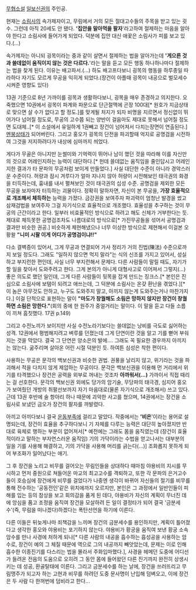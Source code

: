 [[무협소설]] [[일보신권]]의 주인공.

현재는 [[소림사]]의 속가제자이고, 무림에서 거의 모든 절대고수들의 주목을 받고 있는 굇수. 그런데 아직 20세도 안 됐다. ''''집안을 말아먹을 팔자''''라고하여 절제하는 마음을 알아야 한다고 소림사에 들어가게 되었다. 덕분에 집안 대신 애꿏은 소림사가 피를 보고 있다.(…)

속가제자는 아니되 굉목이라는 중과 같이 살면서 절제하는 법을 알아가는데 ''''게으른 것과 쓸데없이 움직이지 않는 것은 다르다.''''라는 말을 듣고 모든 행동 하나하나마다 절제하는 법을 찾게 된다. 이유는 배고파서.(...) 하도 배고프다보니 굉목의 행동을 하루종일 따라하다 자기도 모르게 무공을 익히게 되었다.(장건이 아플때 굉목이 내공으로 벌모세수 시켜준 영향도 있다)

13권 기준으로 8년 가까이를 굉목과 생활하다보니, 굉목을 매우 존경하고 의지한다. 오죽했으면 10권에서 굉목이 파계와 파문으로 단근절맥에 곤장 100대[* 원호가 지금상태로 맞으면 살 수가 없다고 할 정도.]를 맞게될 처지가 되자 비명을 지르면서 정신없이 뛰어가다 넘어질 정도로, 무공의 고수쯤 되는 양반이 걸음마도 제대로 못해서 넘어질 정도면 도대체..[* 이 소설에서 유일하게 1권빼고 장건이 넘어져서 다치는장면이 연출된다.] [[멘붕]]상태가 되어버린다. 그리고 홍오가 굉목의 단전을 파괴할때 억지로 공명검을 시전하여 그것을 저지하려다가 내상에 심마까지 씌었다.

게다가 무골은 아니지만 눈썰미와 기억력이 뛰어나 남이 했던 것을 따라해 이를 자신만의 것으로 어레인지하는 능력이 대단하다.[* 헌데 쓸데없는 움직임을 줄인답시고 어레인지한 결과가 타 문파의 무공처럼 보이게 만들었다.] 사실 대단한 수준이 아니라 경악스러운 수준이다. 허량과 잠시 겨루다가 얼마 지나지 않아 허량이 시전해보인 태극권의 화경을 터득하는데, 흉내를 내서 펼쳐보인 것이 태극권의 십성 수준. 공명검을 제외한 모든 무공을 보자마자 터득하는 괴물이다.
정확히 말하자면, 자신이 본 무공을, '''가장 효율적으로 개조해서 체득하는''' 능력을 가졌다. 금강권을 보여주자 파괴력이 엄청난 발경을 썼고 삼재검법을 보여주자 그걸 자기식으로 효율적으로 개조했다. 효율성을 추구하는 것이 무공의 근간이라고 한다. 일부러 비효율적인 방식으로 하려고 해도 신체가 거부한다는 듯. 제대로 체득못한 공명검조차도 나름대로의 방식으로[* 가진무공들을 섞어서 공명검과 결과만 비슷한 권공.] 비슷하게 체현해냈으나 너무 이상한 방식으로 제현해서 이걸본 오황왈 '''"니미 시팔 이게 어디가 공명검이냐!!"'''

다소 결벽증이 있어서, 그게 무공과 연결되어 가사 정리가 거의 진법(陳法) 수준으로까지 보일 정도다. 그래도 "일하지 않으면 먹지 말라"는 식의 신조를 가지고 있어서, 성실하고 부지런한 편인데, 사실 너무 부지런해서 문제다. 다른 사람들이 말릴 때도, 자기가 할 일을 찾아서 도와주려고 한다. 그게 본의가 아니게 대형사고로 이어져서 그렇지(…) 좋은 의도로 했던 일인데, 그게 다른 사람들이 뒷목을 잡게 만드는 징크스.[* 본인은 진심으로 소림사에 보탬이 되려고 애쓰는데, 그 덕분에 소림사는 온갖 환난을 겪었다.][* 이 놈은 아무것도 안하고, 누구도 도와주지 말고, 아끼지 않는게 도와주는거나 마찬가지다.] 이걸 단적으로 표현하는 말이 '''"마도가 창궐해도 소림은 망하지 않지만 장건이 창궐하면 소림은 망한다."'''(회의 중에 한 원주가 중얼거리는 말이다. 이 말을 듣고 다들 소름이 끼쳐 흠칫했다. 17권 p.149)

그리고 수전노끼가 보이지만 사실 수전노라기보다는 쓸데없는 낭비를 극도로 싫어하는 성격. 12권에서 평범해지려고 벼루를 던졌는데 그게 단연이란 것을 알고 기를 뻗어 부숴지는 것을 막았다. 결국 그 단연은 양소은의 발에…. 그래도 꼭 필요한 경우까지 아끼지는 않는다. 굶주리며 살아온 어린 시절 덕분인 듯. 하여튼 심성은 착한 편이다.

사용하는 무공은 문각의 백보신권과 비슷한 권법. 권풍을 날리지 않고, 위기라는 것을 파괴해서 적을 다치지 않게 제압하는 무공이다. 문각은 백보신권을 이용해 먼 거리에서 위기를 타격했으나 장건은 공력을 외부로 꺼내는 것조차 '''아까워서(...)''' 가까이서 직접 때리는 걸 선호한다. 문각의 백보신권 외에도 당가의 암기술, 무당파의 태극경, 심지어 홍오가 보여줬던 개방의 취팔선보까지 자기 마음대로(물론 자기식으로 개조해서) 쓰고 있다. 근데 13권 후반에 술 항아리 하나 때문에 괴악한 사고를 쳤으며, 14권에서는 장건을 소림사로 보냈던 금오가 장건의 팔자를 까발렸다.

아끼고 아끼다보니 결국 [[운동부족]]에 걸리고 말았다. 작중에서는 ''''비은''''이라는 용어로 설명되는데, 장건이 효율을 추구하다보니 기 자체를 다루는 능력은 대단히 높아졌지만 반대로 육체로 행하는 부분이 없어져서[* 예전에는 그래도 몸을 움직였는데 (장건이 효율적이라고 말하는 부자연스러운 움직임) 기의 가닥이라는 수법을 얻고나서는 대부분의 일을 기를 사용해 해결하고, 기의 가닥을 사용해 머리를 긁는다(…)] 조화롭지 못하게 되어 부조화가 일어났다는 애기.

그 후 장건을 노리고 비무를 걸어오는 무림인들을 상대하다 때마침 야용비의 지시를 무시하고 먼저 중원으로 쳐들어온 마교의 최고고수를 격퇴하고, 또한 각 문파의 은거고수들이 호승심에 장건에게 비무를 걸었다가 나중엔 생각이 바뀌어 자신들의 절기를 비무를 통해 전수하는 '공동전인'같은 위치에까지 오르지만, 본인은 그 과정에서 일반인들이 피해를 입는 등의 참상을 보고 회의감을 품게 된 데다, 야용비가 자신의 계획이 무너진 데에 앙심을 품고 조정을 움직여 장건을 모살하려 든 일이 결정타가 되어 결국 '금분세수'(즉, 무림을 떠나겠다)하겠다는 폭탄선언을 하기에 이른다.

다른 이들은 뒤늦게나마 죄책감을 느끼며 장건의 금분세수를 용인하지만, 계획이 틀어졌다고 생각한 홍오와 야용비는 포기하지 않는다. 야용비가 황궁을 움직여 보낸 황궁 소속 암수를 만나 사경에 처하게 되나[* 다른 사람의 내공을 흡수하는 흡성공을 사용하는 암수로, 장건이 예의 그 체질 때문에 역으로 그의 내공까지 빼앗았는데, 문제는 이로 인해 흡수한 이종진기를 다스리는 법을 몰라서 주화입마했다.], 사경을 헤메던 도중에 어디선가 들려온 전음의 도움으로 오히려 그 동안 몸에 들어왔던 다른 진기까지 완전히 상생시키는 데 성공, 환골탈태에 이른다. 그리고 금분세수를 하는 날에, 장건을 쓰러뜨리고 무림맹주가 되고자 하는 고현과 비무를 하려던 도중 문사명이 난입해 덤벼오고, 이에 장건은 두 사람 다 한꺼번에 덤비라고 한다... 
